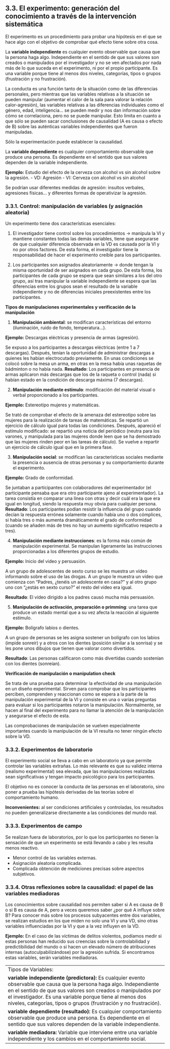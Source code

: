 ## 3.3. El experimento: generación del conocimiento a través de la intervención sistemática  {.unnumbered #subtema3_3}

El experimento es un procedimiento para probar una hipótesis en el que se hace algo con el objetivo de comprobar qué efecto tiene sobre otra cosa.

La **variable independiente** es cualquier evento observable que causa que la persona haga algo. Independiente en el sentido de que sus valores son creados o manipulados por el investigador y no se ven afectados por nada más de lo que suceda en el experimento, ni por el propio participante. Es una variable porque tiene al menos dos niveles, categorías, tipos o grupos (frustración y no frustración).

La conducta es una función tanto de la situación como de las diferencias personales, pero mientras que las variables relativas a la situación se pueden manipular (aumentar el calor de la sala para valorar la relación calor-agresión), las variables relativas a las diferencias individuales como el género, edad, inteligencia… se pueden medir y nos dan información sobre cómo se correlaciona, pero no se puede manipular. Esto limita en cuanto a que sólo se pueden sacar conclusiones de causalidad (A es causa o efecto de B) sobre las auténticas variables independientes que fueron manipuladas.

Sólo la experimentación puede establecer la causalidad.

La **variable dependiente** es cualquier comportamiento observable que produce una persona. Es dependiente en el sentido que sus valores dependen de la variable independiente.

**Ejemplo:** Estudio del efecto de la cerveza con alcohol vs sin alcohol sobre la agresión.
- VD: Agresión
- VI: Cerveza con alcohol vs sin alcohol

Se podrían usar diferentes medidas de agresión: insultos verbales, agresiones físicas… y diferentes formas de operativizar la agresión.

### 3.3.1. Control: manipulación de variables (y asignación aleatoria) {.unnumbered #subsubtema3_3_1}

Un experimento tiene dos características esenciales:

1. El investigador tiene control sobre los procedimientos → manipula la VI y mantiene constantes todas las demás variables, tiene que asegurarse de que cualquier diferencia observada en la VD es causada por la VI y no por otros factores. De esta forma, el investigador tiene la responsabilidad de hacer el experimento creíble para los participantes.

2. Los participantes son asignados aleatoriamente → donde tengan la misma oportunidad de ser asignados en cada grupo. De esta forma, los participantes de cada grupo se espera que sean similares a los del otro grupo, así tras manipular la variable independiente se espera que las diferencias entre los grupos sean el resultado de la variable independiente y no de diferencias iniciales preexistentes entre los participantes.

**Tipos de manipulaciones experimentales y verificación de la manipulación**

1. **Manipulación ambiental**: se modifican características del entorno (iluminación, ruido de fondo, temperatura…).

**Ejemplo:** Descargas eléctricas y presencia de armas (agresión).

Se expuso a los participantes a descargas eléctricas (entre 1 a 7 descargas). Después, tenían la oportunidad de administrar descargas a quienes les habían electrocutado previamente. En unas condiciones se colocó sobre la mesa un arma, en otras en la mesa había unas raquetas de bádminton o no había nada. **Resultado**: Los participantes en presencia de armas aplicaron más descargas que los de la raqueta o control (nada) si habían estado en la condición de descarga máxima (7 descargas).

2. **Manipulación mediante estímulo**: modificación del material visual o verbal proporcionado a los participantes.

**Ejemplo:** Estereotipo mujeres y matemáticas.

Se trató de comprobar el efecto de la amenaza del estereotipo sobre las mujeres para la realización de tareas de matemáticas. Se repartió un ejercicio de cálculo igual para todas las condiciones. Después, apareció el estímulo modificado: se repartió una noticia del periódico (neutra para los varones, y manipulada para las mujeres donde leen que se ha demostrado que las mujeres rinden peor en las tareas de cálculo). Se vuelve a repartir un ejercicio de cálculo igual que en la primera fase.

3. **Manipulación social**: se modifican las características sociales mediante la presencia o ausencia de otras personas y su comportamiento durante el experimento.

**Ejemplo:** Grado de conformidad.

Se juntaban a participantes con colaboradores del experimentador (el participante pensaba que era otro participante ajeno al experimentador). La tarea consistía en comparar una línea con otras y decir cuál era la que era igual en longitud, siendo la respuesta muy obvia para cualquier persona. **Resultado**: Los participantes podían resistir la influencia del grupo cuando decían la respuesta errónea solamente cuando había uno o dos cómplices, si había tres o más aumenta dramáticamente el grado de conformidad (cuando se añaden más de tres no hay un aumento significativo respecto a tres).

4. **Manipulación mediante instrucciones**: es la forma más común de manipulación experimental. Se manipulan ligeramente las instrucciones proporcionadas a los diferentes grupos de estudio.

**Ejemplo:** Inicio del video y persuasión.

A un grupo de adolescentes de sexto curso se les muestra un vídeo informando sobre el uso de las drogas. A un grupo le muestra un vídeo que comienza con “Padres, ¿tenéis un adolescente en casa?” y al otro grupo uno con “¿estás en sexto curso?” el resto del vídeo era igual.

**Resultado**: El vídeo dirigido a los padres causó mucha más persuasión.

5. **Manipulación de activación, preparación o primming**: una tarea que produce un estado mental que a su vez afecta la reacción al siguiente estímulo.

**Ejemplo:** Bolígrafo labios o dientes.

A un grupo de personas se les asigna sostener un bolígrafo con los labios (impide sonreír) y a otros con los dientes (posición similar a la sonrisa) y se les pone unos dibujos que tienen que valorar como divertidos.

**Resultado**: Las personas calificaron como más divertidas cuando sostenían con los dientes (sonreían).

**Verificación de manipulación o manipulation check**

Se trata de una prueba para determinar la efectividad de una manipulación en un diseño experimental. Sirven para comprobar que los participantes perciben, comprenden y reaccionan como se espera a la parte de la manipulación experimental de la VI y consiste en una o varias preguntas para evaluar si los participantes notaron la manipulación. Normalmente, se hacen al final del experimento para no llamar la atención de la manipulación y asegurarse el efecto de esta.

Las comprobaciones de manipulación se vuelven especialmente importantes cuando la manipulación de la VI resulta no tener ningún efecto sobre la VD.

### 3.3.2. Experimentos de laboratorio {.unnumbered #subsubtema3_3_2}

El experimento social se lleva a cabo en un laboratorio ya que permite controlar las variables extrañas. Lo más relevante es que su validez interna (realismo experimental) sea elevada, que las manipulaciones realizadas sean significativas y tengan impacto psicológico para los participantes.

El objetivo no es conocer la conducta de las personas en el laboratorio, sino poner a prueba las hipótesis derivadas de las teorías sobre el comportamiento humano.

**Inconvenientes:** al ser condiciones artificiales y controladas, los resultados no pueden generalizarse directamente a las condiciones del mundo real.
 
### 3.3.3. Experimentos de campo {.unnumbered #subsubtema3_3_3}

Se realizan fuera de laboratorios, por lo que los participantes no tienen la sensación de que un experimento se está llevando a cabo y les resulta menos reactivo.

- Menor control de las variables externas.
- Asignación aleatoria complicada.
- Complicada obtención de mediciones precisas sobre aspectos subjetivos.

### 3.3.4. Otras reflexiones sobre la causalidad: el papel de las variables mediadoras {.unnumbered #subsubtema3_3_4}

Los conocimientos sobre causalidad nos permiten saber si A es causa de B o si B es causa de A, pero a veces queremos saber ¿por qué A influye sobre B? Para conocer más sobre los procesos subyacentes entre dos variables, se realizan estudios en los que miden no solo una VI y una VD, sino otras variables influenciadas por la VI y que a la vez influyen en la VD.

**Ejemplo:** En el caso de las víctimas de delitos violentos, podíamos medir si estas personas han reducido sus creencias sobre la controlabilidad y predictibilidad del mundo o si hacen un elevado número de atribuciones internas (autoculpabilizándose) por la agresión sufrida. Si encontramos estas variables, serán variables mediadoras.


-------------------------------------------------------------------------------------------------------------
Tipos de Variables:

**variable independiente (predictora):**  
Es cualquier evento observable que causa que la persona haga algo. Independiente en el sentido de que sus valores son creados o manipulados por el investigador. Es una variable porque tiene al menos dos niveles, categorías, tipos o grupos (frustración y no frustración).

**variable dependiente (resultado):**  
Es cualquier comportamiento observable que produce una persona. Es dependiente en el sentido que sus valores dependen de la variable independiente.

**variable mediadora:**  
Variable que interviene entre una variable independiente y los cambios en el comportamiento social.
-------------------------------------------------------------------------------------------------------------

